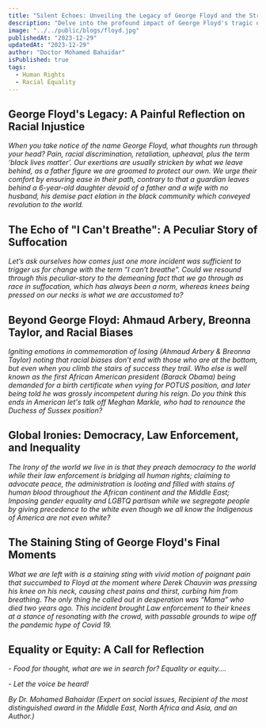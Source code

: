 ```yaml
---
title: "Silent Echoes: Unveiling the Legacy of George Floyd and the Struggle for Equality."
description: "Delve into the profound impact of George Floyd's tragic demise, as Dr. Mohamed Bahaidar explores the pervasive racial biases and global ironies that continue to echo in our society, urging a reflection on the pursuit of true equality."
image: "../../public/blogs/floyd.jpg"
publishedAt: "2023-12-29"
updatedAt: "2023-12-29"
author: "Doctor Mohamed Bahaidar"
isPublished: true
tags:
  - Human Rights
  - Racial Equality
---
```


## **George Floyd's Legacy: A Painful Reflection on Racial Injustice**

_When you take notice of the name George Floyd, what thoughts run through your head? Pain, racial discrimination, retaliation, upheaval, plus the term ‘black lives matter’. Our exertions are usually stricken by what we leave behind, as a father figure we are groomed to protect our own. We urge their comfort by ensuring ease in their path, contrary to that a guardian leaves behind a 6-year-old daughter devoid of a father and a wife with no husband, his demise pact elation in the black community which conveyed revolution to the world._

## **The Echo of "I Can't Breathe": A Peculiar Story of Suffocation**

_Let’s ask ourselves how comes just one more incident was sufficient to trigger us for change with the term “I can’t breathe”. Could we resound through this peculiar-story to the demeaning fact that we go through as race in suffocation, which has always been a norm, whereas knees being pressed on our necks is what we are accustomed to?_

## **Beyond George Floyd: Ahmaud Arbery, Breonna Taylor, and Racial Biases**

_Igniting emotions in commemoration of losing (Ahmaud Arbery & Breonna Taylor) noting that racial biases don’t end with those who are at the bottom, but even when you climb the stairs of success they trail. Who else is well known as the first African American president (Barack Obama) being demanded for a birth certificate when vying for POTUS position, and later being told he was grossly incompetent during his reign. Do you think this ends in American let's talk off Meghan Markle, who had to renounce the Duchess of Sussex position?_

## **Global Ironies: Democracy, Law Enforcement, and Inequality**

_The Irony of the world we live in is that they preach democracy to the world while their law enforcement is bridging all human rights; claiming to advocate peace, the administration is looting and filled with stains of human blood throughout the African continent and the Middle East; Imposing gender equality and LGBTQ partisan while we segregate people by giving precedence to the white even though we all know the Indigenous of America are not even white?_

## **The Staining Sting of George Floyd's Final Moments**

_What we are left with is a staining sting with vivid motion of poignant pain that succumbed to Floyd at the moment where Derek Chauvin was pressing his knee on his neck, causing chest pains and thirst, curbing him from breathing. The only thing he called out in desperation was “Mama” who died two years ago. This incident brought Law enforcement to their knees at a stance of resonating with the crowd, with passable grounds to wipe off the pandemic hype of Covid 19._

## **Equality or Equity: A Call for Reflection**

_- Food for thought, what are we in search for? Equality or equity...._

_- Let the voice be heard!_

_By Dr. Mohamed Bahaidar (Expert on social issues, Recipient of the most distinguished award in the Middle East, North Africa and Asia, and an Author.)_
